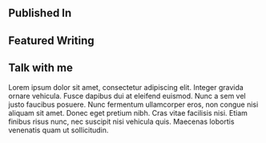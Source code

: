 
<SEO title="Brianna Sharpe - Centering the Margins" />

<Welcome
  title="I write about justice."
  subtitle="I’m an essayist and journalist who loves pulling at loose threads to see what unravels — and then making sense of the mess. I often cover climate, LGBTQ2S+ issues, mental health, and parenting, but the threads can lead anywhere. You can find my work on HuffPost Canada, TVO, The New York Times, Xtra, Today’s Parent, and more."
/>

## Published In

<LogoList />

## Featured Writing

<FeaturedList />

## Talk with me

Lorem ipsum dolor sit amet, consectetur adipiscing elit. Integer gravida ornare vehicula. Fusce dapibus dui at eleifend euismod. Nunc a sem vel justo faucibus posuere. Nunc fermentum ullamcorper eros, non congue nisi aliquam sit amet. Donec eget pretium nibh. Cras vitae facilisis nisi. Etiam finibus risus nunc, nec suscipit nisi vehicula quis. Maecenas lobortis venenatis quam ut sollicitudin.
